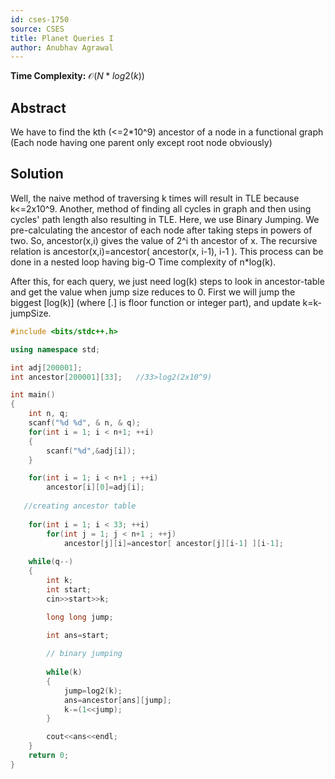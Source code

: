 ```yaml
---
id: cses-1750
source: CSES
title: Planet Queries I
author: Anubhav Agrawal
---
```


**Time Complexity:** $\mathcal{O}(N*log2(k))$

## Abstract

We have to find the kth (<=2*10^9) ancestor of a node in a functional graph (Each node having one parent only except root node obviously)

## Solution

Well, the naive method of traversing k times will result in TLE because k<=2x10^9. Another, method of finding all cycles in graph and then using cycles' path length also resulting in TLE.
Here, we use Binary Jumping. We pre-calculating the ancestor of each node after taking steps in powers of two. So, ancestor(x,i) gives the value of 2^i th ancestor of x. The recursive relation is ancestor(x,i)=ancestor( ancestor(x, i-1), i-1 ).
This process can be done in a nested loop having big-O Time complexity of n*log(k).

After this, for each query, we just need log(k) steps to look in ancestor-table and get the value when jump size reduces to 0. First we will jump the biggest [log(k)] (where [.] is floor function or integer part), and update k=k-jumpSize.

```cpp
#include <bits/stdc++.h>

using namespace std;

int adj[200001];
int ancestor[200001][33];   //33>log2(2x10^9)

int main()
{
    int n, q;
    scanf("%d %d", & n, & q);
    for(int i = 1; i < n+1; ++i)
    {
        scanf("%d",&adj[i]);
    }

    for(int i = 1; i < n+1 ; ++i)
        ancestor[i][0]=adj[i];
        
   //creating ancestor table
   
    for(int i = 1; i < 33; ++i)
        for(int j = 1; j < n+1 ; ++j)
            ancestor[j][i]=ancestor[ ancestor[j][i-1] ][i-1];
        
    while(q--)
    {
        int k;
        int start;
        cin>>start>>k;

        long long jump;

        int ans=start;
        
        // binary jumping
        
        while(k)
        {
            jump=log2(k);
            ans=ancestor[ans][jump];
            k-=(1<<jump);
        }

        cout<<ans<<endl;
    }
    return 0;
}

```
